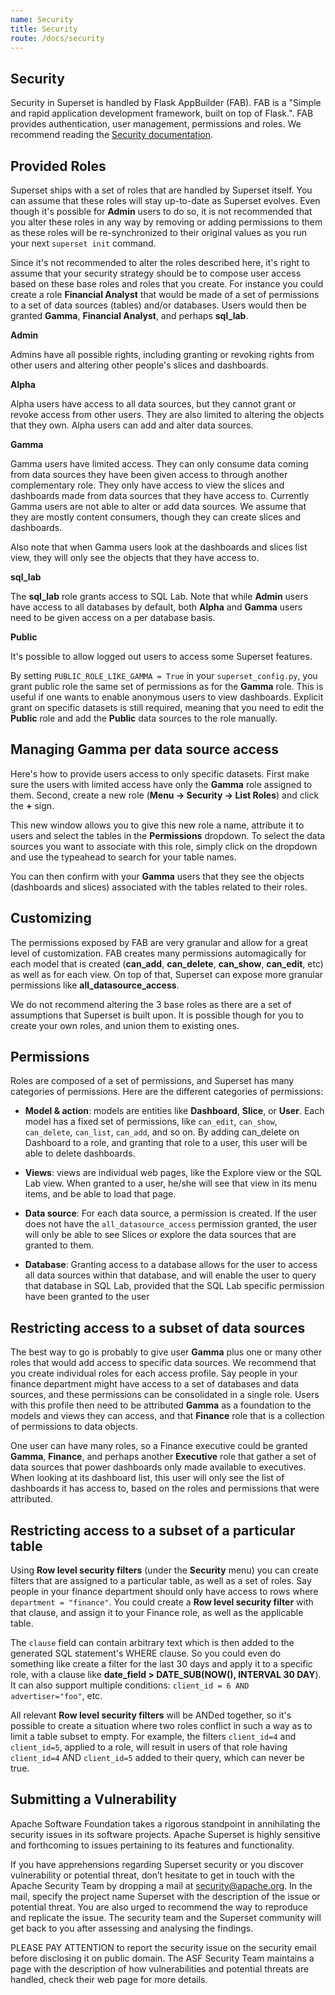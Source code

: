 ```yaml
---
name: Security
title: Security
route: /docs/security
---
```


## Security

Security in Superset is handled by Flask AppBuilder (FAB). FAB is a "Simple and rapid application 
development framework, built on top of Flask.". FAB provides authentication, user management,
permissions and roles. We recommend reading the 
[Security documentation](https://flask-appbuilder.readthedocs.io/en/latest/security.html).

## Provided Roles

Superset ships with a set of roles that are handled by Superset itself. You can assume that these roles will stay up-to-date as Superset evolves. Even though it's possible for **Admin** users to do so, it is not recommended that you alter these roles in any way by removing or adding permissions to them as these roles will be re-synchronized to their original values as you run your next `superset init` command.

Since it's not recommended to alter the roles described here, it's right to assume that your 
security strategy should be to compose user access based on these base roles and roles that you 
create. For instance you could create a role **Financial Analyst** that would be made of a set 
of permissions to a set of data sources (tables) and/or databases. Users would then 
be granted **Gamma**, **Financial Analyst**, and perhaps **sql_lab**.

**Admin**

Admins have all possible rights, including granting or revoking rights from other users and 
altering other people's slices and dashboards.

**Alpha**

Alpha users have access to all data sources, but they cannot grant or revoke access from other 
users. They are also limited to altering the objects that they own. Alpha users can add and 
alter data sources.

**Gamma**

Gamma users have limited access. They can only consume data coming from data sources they have 
been given access to through another complementary role. They only have access to view the slices 
and dashboards made from data sources that they have access to. Currently Gamma users are not 
able to alter or add data sources. We assume that they are mostly content consumers, 
though they can create slices and dashboards.

Also note that when Gamma users look at the dashboards and slices list view, they will only see 
the objects that they have access to.

**sql_lab**

The **sql_lab** role grants access to SQL Lab. Note that while **Admin** users have access to 
all databases by default, both **Alpha** and **Gamma** users need to be given access on 
a per database basis.

**Public**

It's possible to allow logged out users to access some Superset features.

By setting `PUBLIC_ROLE_LIKE_GAMMA = True` in your `superset_config.py`, you grant public 
role the same set of permissions as for the **Gamma** role. This is useful if one wants to 
enable anonymous users to view dashboards. Explicit grant on specific datasets is still 
required, meaning that you need to edit the **Public** role and 
add the **Public** data sources to the role manually.

## Managing Gamma per data source access

Here's how to provide users access to only specific datasets. First make sure the users with 
limited access have only the **Gamma** role assigned to them. Second, create a new role 
(**Menu -> Security -> List Roles**) and click the **+** sign.

This new window allows you to give this new role a name, attribute it to users and select 
the tables in the **Permissions** dropdown. To select the data sources you 
want to associate with this role, simply click on the dropdown and use the typeahead to search 
for your table names.

You can then confirm with your **Gamma** users that they see the objects (dashboards and 
slices) associated with the tables related to their roles.

## Customizing

The permissions exposed by FAB are very granular and allow for a great 
level of customization. FAB creates many permissions automagically for each model that is 
created (**can_add**, **can_delete**, **can_show**, **can_edit**, etc) as well as for each view. 
On top of that, Superset can expose more granular permissions like **all_datasource_access**.

We do not recommend altering the 3 base roles as there are a set of assumptions that 
Superset is built upon. It is possible though for you to create your 
own roles, and union them to existing ones.

## Permissions

Roles are composed of a set of permissions, and Superset has many categories of permissions. 
Here are the different categories of permissions:

- **Model & action**: models are entities like **Dashboard**, **Slice**, or **User**. Each 
model has a fixed set of permissions, like `can_edit`, `can_show`, 
`can_delete`, `can_list`, `can_add`, and so on. By adding can_delete on 
Dashboard to a role, and granting that role to a user, this user will be 
able to delete dashboards.

- **Views**: views are individual web pages, like the Explore view or the SQL Lab view. 
When granted to a user, he/she will see that view in its menu items, and 
be able to load that page.

- **Data source**: For each data source, a permission is created. If the user does not 
have the `all_datasource_access` permission granted, the user will only be 
able to see Slices or explore the data sources that are granted to them.

- **Database**: Granting access to a database allows for the user to access all data 
sources within that database, and will enable the user to query that database 
in SQL Lab, provided that the SQL Lab specific permission have been granted to the user

## Restricting access to a subset of data sources

The best way to go is probably to give user **Gamma** plus one or many other roles that 
would add access to specific data sources. We recommend that you create individual roles 
for each access profile. Say people in your finance department might have access to a set 
of databases and data sources, and these permissions can be consolidated in a single role. 
Users with this profile then need to be attributed **Gamma** as a foundation to the models 
and views they can access, and that **Finance** role 
that is a collection of permissions to data objects.

One user can have many roles, so a Finance executive could be granted 
**Gamma**, **Finance**, and perhaps another **Executive** role that gather a set of data 
sources that power dashboards only made available to executives. When looking at its 
dashboard list, this user will only see the list of dashboards it 
has access to, based on the roles and permissions that were attributed.

## Restricting access to a subset of a particular table

Using **Row level security filters** (under the **Security** menu) you can create filters 
that are assigned to a particular table, as well as a set of roles. Say people 
in your finance department should only have access to rows where `department = "finance"`. 
You could create a **Row level security filter** with that clause, and assign it to your 
Finance role, as well as the applicable table.

The `clause` field can contain arbitrary text which is then added to the generated SQL 
statement's WHERE clause. So you could even do something like create a filter for the 
last 30 days and apply it to a specific role, with a clause like 
**date_field > DATE_SUB(NOW(), INTERVAL 30 DAY**). It can also 
support multiple conditions: `client_id = 6 AND advertiser="foo"`, etc.

All relevant **Row level security filters** will be ANDed together, so it's possible 
to create a situation where two roles conflict in such a way 
as to limit a table subset to empty. For example, the filters `client_id=4` 
and `client_id=5`, applied to a role, will result 
in users of that role having `client_id=4` AND `client_id=5` added to their query, which can never be true.


## Submitting a Vulnerability

Apache Software Foundation takes a rigorous standpoint in annihilating the security issues in its
software projects. Apache Superset is highly sensitive and forthcoming to issues pertaining to its
features and functionality.

If you have apprehensions regarding Superset security or you discover vulnerability or potential
threat, don’t hesitate to get in touch with the Apache Security Team by dropping a mail at
security@apache.org. In the mail, specify the project name Superset with the description of the
issue or potential threat. You are also urged to recommend the way to reproduce and replicate the
issue. The security team and the Superset community will get back to you after assessing and
analysing the findings.

PLEASE PAY ATTENTION to report the security issue on the security email before disclosing it on
public domain. The ASF Security Team maintains a page with the description of how vulnerabilities
and potential threats are handled, check their web page for more details.
